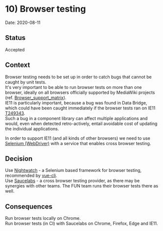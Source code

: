 
<Meta title="Documentation/Decisions and ADRs/ADRs/10) Browser testing" />

# 10) Browser testing

Date: 2020-08-11

## Status

Accepted

## Context

Browser testing needs to be set up in order to catch bugs that cannot be caught by unit tests.  
It's very important to be able to run browser tests on more than one browser, ideally on all browsers officially supported by MediaWiki projects (ref. [Browser_support_matrix](https://www.mediawiki.org/wiki/Compatibility#Browser_support_matrix)).  
IE11 is particularly important, because a bug was found in Data Bridge, which could have been caught immediately if the browser tests ran on IE11 [T249343](https://phabricator.wikimedia.org/T249343).  
Such a bug in a component library can affect multiple applications and would, even when detected retro-actively, entail avoidable cost of updating the individual applications.  

In order to support IE11 (and all kinds of other browsers) we need to use [Selenium (WebDriver)](https://www.selenium.dev/documentation/en/getting_started/quick/) with a service that enables cross browser testing.

## Decision

Use [Nightwatch](https://nightwatchjs.org/) - a Selenium based framework for browser testing, recommended by [vue-cli](https://cli.vuejs.org/core-plugins/e2e-nightwatch.html).  
Use [Saucelabs](https://saucelabs.com/) - a cross browser testing provider, as there may be synergies with other teams. The FUN team runs their browser tests there as well.

## Consequences

Run browser tests locally on Chrome.  
Run browser tests (in CI) with Saucelabs on Chrome, Firefox, Edge and IE11.



